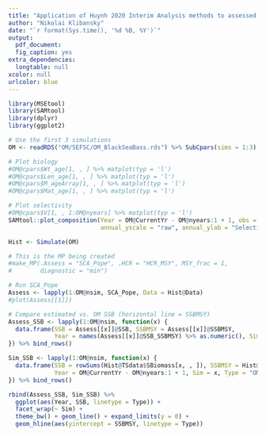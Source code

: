 ```yaml
---
title: "Application of Huynh 2020 Interim Analysis methods to assessed stocks from the US South Atlantic"
author: "Nikolai Klibansky"
date: "`r format(Sys.time(), '%d %B, %Y')`"
output:
  pdf_document:
  fig_caption: yes
extra_dependencies:
  longtable: null
xcolor: null
urlcolor: blue
---
```



```r
library(MSEtool)
library(SAMtool)
library(dplyr)
library(ggplot2)

```

```r

# Use the first 3 simulations
OM <- readRDS("OM/SEFSC/OM_BlackSeaBass.rds") %>% SubCpars(sims = 1:3)

# Plot biology
#OM@cpars$Wt_age[1, , ] %>% matplot(typ = 'l')
#OM@cpars$Len_age[1, , ] %>% matplot(typ = 'l')
#OM@cpars$M_ageArray[1, , ] %>% matplot(typ = 'l')
#OM@cpars$Mat_age[1, , ] %>% matplot(typ = 'l')

# Plot selectivity
#OM@cpars$V[1, , 1:OM@nyears] %>% matplot(typ = 'l')
SAMtool::plot_composition(Year = OM@CurrentYr - OM@nyears:1 + 1, obs = OM@cpars$V[1, , 1:OM@nyears] %>% t(), ages = 0:OM@maxage,
                          annual_yscale = "raw", annual_ylab = "Selectivity", N = NULL)
```

```r
Hist <- Simulate(OM)

# This is the MP being created
#make_MP(.Assess = "SCA_Pope", .HCR = "HCR_MSY", MSY_frac = 1,
#        diagnostic = "min")

# Run SCA_Pope
Assess <- lapply(1:OM@nsim, SCA_Pope, Data = Hist@Data)
#plot(Assess[[1]])

# Compare estimated vs. OM SSB (horizontal line = SSBMSY)
Assess_SSB <- lapply(1:OM@nsim, function(x) {
  data.frame(SSB = Assess[[x]]@SSB, SSBMSY = Assess[[x]]@SSBMSY,
             Year = names(Assess[[x]]@SSB_SSBMSY) %>% as.numeric(), Sim = x, Type = "Est")
}) %>% bind_rows()

Sim_SSB <- lapply(1:OM@nsim, function(x) {
  data.frame(SSB = rowSums(Hist@TSdata$SBiomass[x, , ]), SSBMSY = Hist@Ref$ByYear$SSBMSY[x, OM@nyears],
             Year = OM@CurrentYr - OM@nyears:1 + 1, Sim = x, Type = "OM")
}) %>% bind_rows()

rbind(Assess_SSB, Sim_SSB) %>%
  ggplot(aes(Year, SSB, linetype = Type)) +
  facet_wrap(~ Sim) +
  theme_bw() + geom_line() + expand_limits(y = 0) +
  geom_hline(aes(yintercept = SSBMSY, linetype = Type))
```


